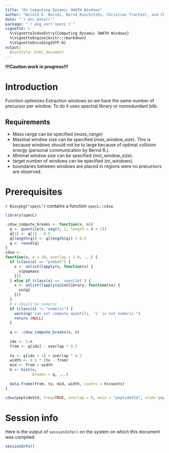 ---
title: "On Computing Dynamic SWATH Windows"
author: "Witold E. Wolski, Bernd Roschitzki, Christian Trachsel, and Christian Panse"
date: "`r doc_date()`"
package: "`r pkg_ver('specL')`"
vignette: >
  %\VignetteIndexEntry{Computing Dynamic SWATH Windows}
  %\VignetteEngine{knitr::rmarkdown}
  %\VignetteEncoding{UTF-8}
output: 
  BiocStyle::html_document
---

__!!!Caution work in progress!!!__

# Introduction


Function optimizes Extraction windows so we have the same number of precursor per window. To do it uses spectral library or nonredundant blib.

## Requirements

* Mass range can be specified (*mass\_range*)
* Maximal window size can be specified (*max\_window\_size*). This is because windows should not be to large because of optimal collision energy (personal communication by Bernd R.).
* Minimal window size can be specified (*min\_window\_size*).
* target number of windows can be specified (*nr\_windows*).
* boundaries between windows are placed in regions were no precursors are observed.

# Prerequisites

`r Biocpkg("specL")` contains a function `specL::cdsw`.

```{r echo=FALSE}
library(specL)
```


```{r}

.cdsw_compute_breaks <- function(x, n){
  q <- quantile(x, seq(0, 1, length = n + 1))
  q[1] <- q[1] - 0.5
  q[length(q)] <- q[length(q)] + 0.5
  q <- round(q)
}
cdsw <-
function(x, n = 20, overlap = 1.0, ...) {
  if (class(x) == "psmSet") {
    x <- unlist(lapply(x, function(x) {
      x$pepmass
    }))
  } else if (class(x) == 'specLSet') {
    x <- unlist(lapply(x@ionlibrary, function(xx) {
      xx@q1
    }))
  }
  # x should be numeric
  if (class(x) != "numeric") {
    warning("can not compute quantils. 'x' is not numeric.")
    return (NULL)
  }
  
  q <- .cdsw_compute_breaks(x, n)
  
  idx <- 1:n
  from <- q[idx] - overlap * 0.5
  
  to <- q[idx + 1] + overlap * 0.5
  width <- 0.5 * (to - from)
  mid <- from + width
  h <- hist(x,
            breaks = q, ...)
  
  data.frame(from, to, mid, width, counts = h$counts)
}
```

```{r fig.retina=3, warning=FALSE}
cdsw(peptideStd, freq=TRUE, overlap = 0, main = "peptideStd", xlab='pepmass')
```



# Session info

Here is the output of `sessionInfo()` on the system on which this
document was compiled:

```{r sessionInfo, echo=FALSE}
sessionInfo()
```


